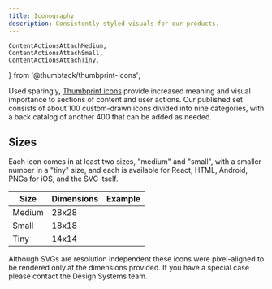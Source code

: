 ```yaml
---
title: Iconography
description: Consistently styled visuals for our products.
---
```


    ContentActionsAttachMedium,
    ContentActionsAttachSmall,
    ContentActionsAttachTiny,
} from '@thumbtack/thumbprint-icons';


Used sparingly, [Thumbprint icons](/icons/) provide increased meaning and visual importance to sections of content and user actions. Our published set consists of about 100 custom-drawn icons divided into nine categories, with a back catalog of another 400 that can be added as needed.

## Sizes

Each icon comes in at least two sizes, "medium" and "small", with a smaller number in a "tiny" size, and each is available for React, HTML, Android, PNGs for iOS, and the SVG itself.

| Size   | Dimensions | Example                        |
| ------ | ---------- | ------------------------------ |
| Medium | 28x28      | <ContentActionsAttachMedium /> |
| Small  | 18x18      | <ContentActionsAttachSmall />  |
| Tiny   | 14x14      | <ContentActionsAttachTiny />   |

<Alert type="warning" title="Don’t resize icons">
    Although SVGs are resolution independent these icons were pixel-aligned to be rendered only at
    the dimensions provided. If you have a special case please contact the Design Systems team.
</Alert>
